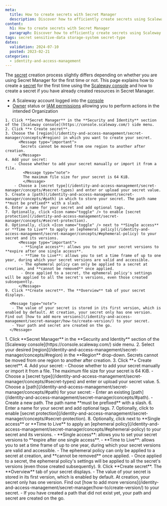 ```yaml
---
meta:
  title: How to create secrets with Secret Manager
  description: Discover how to efficiently create secrets using Scaleway's Secret Manager. Follow these step-by-step instructions whether you are setting up your first secret or adding more to your existing resources.
content:
  h1: How to create secrets with Secret Manager
  paragraph: Discover how to efficiently create secrets using Scaleway's Secret Manager. Follow these step-by-step instructions whether you are setting up your first secret or adding more to your existing resources.
tags: secret sensitive-data storage-system secret-type
dates:
  validation: 2024-07-10
  posted: 2023-02-21
categories:
  - identity-and-access-management
---
```


The [secret](/identity-and-access-management/secret-manager/concepts/#secret) creation process slightly differs depending on whether you are using Secret Manager for the first time or not. This page explains how to create a [secret](/identity-and-access-management/secret-manager/concepts/#secret) for the first time using the [Scaleway console](https://console.scaleway.com) and how to create a secret if you have already created resources in Secret Manager.

<Macro id="requirements" />

- A Scaleway account logged into the [console](https://console.scaleway.com)
- [Owner](/identity-and-access-management/iam/concepts/#owner) status or [IAM permissions](/identity-and-access-management/iam/concepts/#permission) allowing you to perform actions in the intended Organization

<Tabs id="install">
  <TabsTab label="Create your first secret">


    1. Click **Secret Manager** in the **Security and Identity** section of the [Scaleway console](https://console.scaleway.com/) side menu.
    2. Click **+ Create secret**.
    3. Choose the [region](/identity-and-access-management/secret-manager/concepts/#region) in which you want to create your secret.
          <Message type="important">
           Secrets cannot be moved from one region to another after creation.
          </Message>
    4. Add your secret:
        - Choose whether to add your secret manually or import it from a file.
            <Message type="note">
            The maximum file size for your secret is 64 KiB.
            </Message>
        - Choose a [secret type](/identity-and-access-management/secret-manager/concepts/#secret-types) and enter or upload your secret value.
    5. Create a [path](/identity-and-access-management/secret-manager/concepts/#path) in which to store your secret. The path name **must be prefixed** with a slash.
    6. Enter a name for your secret and add optional tags.
    7. Optionally, click <Icon name="toggle" /> to enable [secret protection](/identity-and-access-management/secret-manager/concepts/#secret-protection).
    8. Optionally, click <Icon name="toggle" /> next to **Single access** or **Time to Live** to apply an [ephemeral policy](/identity-and-access-management/secret-manager/concepts/#ephemeral-policy) to your secret and its versions.
          <Message type="important">
           - **Single access**: allows you to set your secret versions to **expire after one single access**.
           - **Time to Live**: allows you to set a time frame of up to one year, during which your secret versions are valid and accessible.
           - The ephemeral policy can only be applied to a secret at creation, and **cannot be removed** once applied.
           - Once applied to a secret, the ephemeral policy's settings will be applied to all the secret's versions, even those created subsequently.
          </Message>
    9. Click **Create secret**. The **Overview** tab of your secret displays.

      <Message type="note">
       - The value of your secret is stored in its first version, which is enabled by default. At creation, your secret only has one version. Find out [how to add more versions](/identity-and-access-management/secret-manager/how-to/create-version/) to your secret.
       - Your path and secret are created on the go.
      </Message>

  </TabsTab>
  <TabsTab label="Create more secrets">
    1. Click **Secret Manager** in the **Security and Identity** section of the [Scaleway console](https://console.scaleway.com/) side menu.
    2. Select your desired [region](/identity-and-access-management/secret-manager/concepts/#region) in the **Region** drop-down.
          <Message type="important">
           Secrets cannot be moved from one region to another after creation.
          </Message>
    3. Click **+ Create secret**.
    4. Add your secret:
        - Choose whether to add your secret manually or import it from a file.
            <Message type="note">
            The maximum file size for your secret is 64 KiB.
            </Message>
        - Choose a [secret type](/identity-and-access-management/secret-manager/concepts/#secret-types) and enter or upload your secret value.
    5. Choose a [path](/identity-and-access-management/secret-manager/concepts/#path) for your secret:
        - Enter an existing [path](/identity-and-access-management/secret-manager/concepts/#path).
        - Create a new path. The path name **must be prefixed** with a slash.
    6. Enter a name for your secret and add optional tags.
    7. Optionally, click <Icon name="toggle" /> to enable [secret protection](/identity-and-access-management/secret-manager/concepts/#secret-protection).
    8. Optionally, click <Icon name="toggle" /> next to **Single access** or **Time to Live** to apply an [ephemeral policy](/identity-and-access-management/secret-manager/concepts/#ephemeral-policy) to your secret and its versions.
          <Message type="important">
           - **Single access**: allows you to set your secret versions to **expire after one single access**.
           - **Time to Live**: allows you to set a time frame of up to one year, during which your secret versions are valid and accessible.
           - The ephemeral policy can only be applied to a secret at creation, and **cannot be removed** once applied.
           - Once applied to a secret, the ephemeral policy's settings will be applied to all the secret's versions (even those created subsequently).
          </Message>
    9. Click **Create secret**. The **Overview** tab of your secret displays.
        <Message type="note">
         - The value of your secret is stored in its first version, which is enabled by default. At creation, your secret only has one version. Find out [how to add more versions](/identity-and-access-management/secret-manager/how-to/create-version/) to your secret.
         - If you have created a path that did not exist yet, your path and secret are created on the go.
       </Message>

  </TabsTab>
</Tabs>



